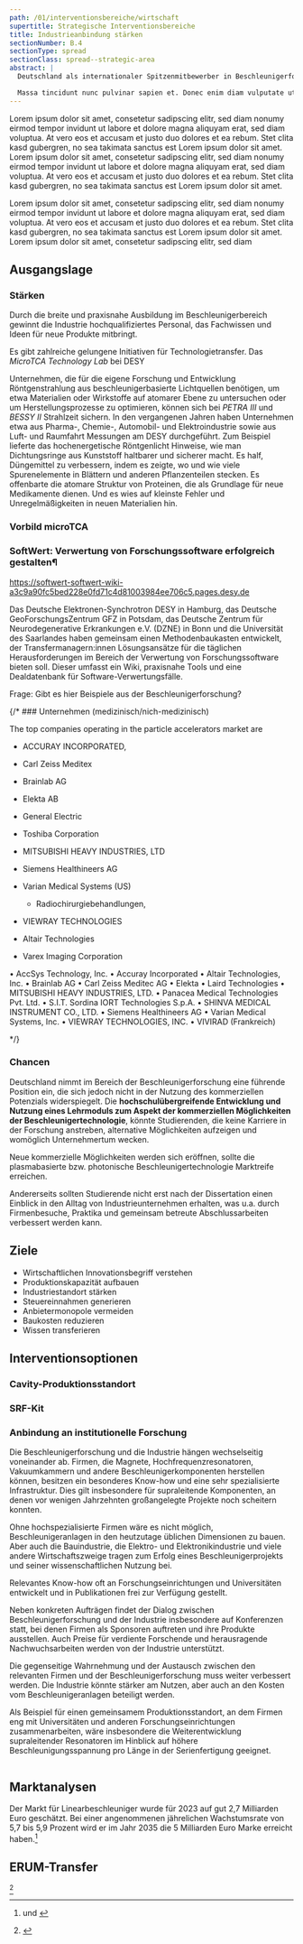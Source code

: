 ```yaml
---
path: /01/interventionsbereiche/wirtschaft
supertitle: Strategische Interventionsbereiche
title: Industrieanbindung stärken
sectionNumber: B.4
sectionType: spread
sectionClass: spread--strategic-area
abstract: |
  Deutschland als internationaler Spitzenmitbewerber in Beschleunigerforschung braucht eienn Studiengang, um seine Positionen auf dem Gebiet zu verstärken.{.orange}

  Massa tincidunt nunc pulvinar sapien et. Donec enim diam vulputate ut. Tortor pretium viverra suspendisse potenti nullam ac tortor vitae purus.{.red}
---
```



<div class="spread--left spread-area--intro">

<p class="md">
  Lorem ipsum dolor sit amet, consetetur sadipscing elitr, sed diam nonumy
  eirmod tempor invidunt ut labore et dolore magna aliquyam erat, sed diam
  voluptua. At vero eos et accusam et justo duo dolores et ea rebum. Stet clita
  kasd gubergren, no sea takimata sanctus est Lorem ipsum dolor sit amet. Lorem
  ipsum dolor sit amet, consetetur sadipscing elitr, sed diam nonumy eirmod
  tempor invidunt ut labore et dolore magna aliquyam erat, sed diam voluptua. At
  vero eos et accusam et justo duo dolores et ea rebum. Stet clita kasd
  gubergren, no sea takimata sanctus est Lorem ipsum dolor sit amet.
</p>
<p class="md">
  Lorem ipsum dolor sit amet, consetetur sadipscing elitr, sed diam nonumy
  eirmod tempor invidunt ut labore et dolore magna aliquyam erat, sed diam
  voluptua. At vero eos et accusam et justo duo dolores et ea rebum. Stet clita
  kasd gubergren, no sea takimata sanctus est Lorem ipsum dolor sit amet. Lorem
  ipsum dolor sit amet, consetetur sadipscing elitr, sed diam
</p>

</div>

<div class="spread--right spread-area--strategic-starting-point">

## Ausgangslage

### Stärken

Durch die breite und praxisnahe Ausbildung im Beschleunigerbereich gewinnt die Industrie hochqualifiziertes Personal, das Fachwissen und Ideen für neue Produkte mitbringt.

Es gibt zahlreiche gelungene Initiativen für Technologietransfer. Das _MicroTCA Technology Lab_ bei DESY

Unternehmen, die für die eigene Forschung und Entwicklung Röntgenstrahlung aus beschleunigerbasierte Lichtquellen benötigen, um etwa Materialien oder Wirkstoffe auf atomarer Ebene zu untersuchen oder um Herstellungsprozesse zu optimieren, können sich bei _PETRA III_ und _BESSY II_ Strahlzeit sichern. In den vergangenen Jahren haben Unternehmen etwa aus Pharma-, Chemie-, Automobil- und Elektroindustrie sowie aus Luft- und Raumfahrt Messungen am DESY durchgeführt. Zum Beispiel lieferte das hochenergetische Röntgenlicht Hinweise, wie man Dichtungsringe aus Kunststoff haltbarer und sicherer macht. Es half, Düngemittel zu verbessern, indem es zeigte, wo und wie viele Spurenelemente in Blättern und anderen Pflanzenteilen stecken. Es offenbarte die atomare Struktur von Proteinen, die als Grundlage für neue Medikamente dienen. Und es wies auf kleinste Fehler und Unregelmäßigkeiten in neuen Materialien hin.

### Vorbild microTCA

### SoftWert: Verwertung von Forschungssoftware erfolgreich gestalten¶

https://softwert-softwert-wiki-a3c9a90fc5bed228e0fd71c4d81003984ee706c5.pages.desy.de

Das Deutsche Elektronen-Synchrotron DESY in Hamburg, das Deutsche GeoForschungsZentrum GFZ in Potsdam, das Deutsche Zentrum für Neurodegenerative Erkrankungen e.V. (DZNE) in Bonn und die Universität des Saarlandes haben gemeinsam einen Methodenbaukasten entwickelt, der Transfermanagern:innen Lösungsansätze für die täglichen Herausforderungen im Bereich der Verwertung von Forschungssoftware bieten soll. Dieser umfasst ein Wiki, praxisnahe Tools und eine Dealdatenbank für Software-Verwertungsfälle.

Frage: Gibt es hier Beispiele aus der Beschleunigerforschung?

{/\* ### Unternehmen (medizinisch/nich-medizinisch)

The top companies operating in the particle accelerators market are

- ACCURAY INCORPORATED,

- Carl Zeiss Meditex
- Brainlab AG
- Elekta AB
- General Electric
- Toshiba Corporation
- MITSUBISHI HEAVY INDUSTRIES, LTD
- Siemens Healthineers AG
- Varian Medical Systems (US)
  - Radiochirurgiebehandlungen,
- VIEWRAY TECHNOLOGIES
- Altair Technologies
- Varex Imaging Corporation

• AccSys Technology, Inc.
• Accuray Incorporated
• Altair Technologies, Inc.
• Brainlab AG
• Carl Zeiss Meditec AG
• Elekta
• Laird Technologies
• MITSUBISHI HEAVY INDUSTRIES, LTD.
• Panacea Medical Technologies Pvt. Ltd.
• S.I.T. Sordina IORT Technologies S.p.A.
• SHINVA MEDICAL INSTRUMENT CO., LTD.
• Siemens Healthineers AG
• Varian Medical Systems, Inc.
• VIEWRAY TECHNOLOGIES, INC.
• VIVIRAD (Frankreich)

\*/}

</div>

<div class="spread--right spread-area--strategic-starting-point-2">

### Chancen

Deutschland nimmt im Bereich der Beschleunigerforschung eine führende Position ein, die sich jedoch nicht in der Nutzung des kommerziellen Potenzials widerspiegelt. Die **hochschulübergreifende Entwicklung und Nutzung eines Lehrmoduls zum Aspekt der kommerziellen Möglichkeiten der Beschleunigertechnologie**, könnte Studierenden, die keine Karriere in der Forschung anstreben, alternative Möglichkeiten aufzeigen und womöglich Unternehmertum wecken.

Neue kommerzielle Möglichkeiten werden sich eröffnen, sollte die plasmabasierte bzw. photonische Beschleunigertechnologie Marktreife erreichen.

Andererseits sollten Studierende nicht erst nach der Dissertation einen Einblick in den Alltag von Industrieunternehmen erhalten, was u.a. durch Firmenbesuche, Praktika und gemeinsam betreute Abschlussarbeiten verbessert werden kann.

## Ziele

- Wirtschaftlichen Innovationsbegriff verstehen
- Produktionskapazität aufbauen
- Industriestandort stärken
- Steuereinnahmen generieren
- Anbietermonopole vermeiden
- Baukosten reduzieren
- Wissen transferieren

</div>

<div class="spread--right spread-area--strategic-interventions">

## Interventionsoptionen

### Cavity-Produktionsstandort

### SRF-Kit

### Anbindung an institutionelle Forschung

Die Beschleunigerforschung und die Industrie hängen wechselseitig voneinander ab. Firmen, die Magnete, Hochfrequenzresonatoren, Vakuumkammern und andere Beschleunigerkomponenten herstellen können, besitzen ein besonderes Know-how und eine sehr spezialisierte Infrastruktur. Dies gilt insbesondere für supraleitende Komponenten, an denen vor wenigen Jahrzehnten großangelegte Projekte noch scheitern konnten.

Ohne hochspezialisierte Firmen wäre es nicht möglich, Beschleunigeranlagen in den heutzutage üblichen Dimensionen zu bauen. Aber auch die Bauindustrie, die Elektro- und Elektronikindustrie und viele andere Wirtschaftszweige tragen zum Erfolg eines Beschleunigerprojekts und seiner wissenschaftlichen Nutzung bei.

Relevantes Know-how oft an Forschungseinrichtungen und Universitäten entwickelt und in Publikationen frei zur Verfügung gestellt.

Neben konkreten Aufträgen findet der Dialog zwischen Beschleunigerforschung und der Industrie insbesondere auf Konferenzen statt, bei denen Firmen als Sponsoren auftreten und ihre Produkte ausstellen. Auch Preise für verdiente Forschende und herausragende Nachwuchsarbeiten werden von der Industrie unterstützt.

Die gegenseitige Wahrnehmung und der Austausch zwischen den relevanten Firmen und der Beschleunigerforschung muss weiter verbessert werden. Die Industrie könnte stärker am Nutzen, aber auch an den Kosten vom Beschleunigeranlagen beteiligt werden.

Als Beispiel für einen gemeinsamem Produktionsstandort, an dem Firmen eng mit Universitäten und anderen Forschungseinrichtungen zusammenarbeiten, wäre insbesondere die Weiterentwicklung supraleitender Resonatoren im Hinblick auf höhere Beschleunigungsspannung pro Länge in der Serienfertigung geeignet.

</div>

<div class="spread--right spread-area--strategic-map">

<Image src={strategyMap} alt="" />

</div>

<div class="spread--left spread-area--strategic-aside">

## Marktanalysen

Der Markt für Linearbeschleuniger wurde für 2023 auf gut 2,7 Milliarden Euro geschätzt. Bei einer angenommenen jährelichen Wachstumsrate von 5,7 bis 5,9 Prozent wird er im Jahr 2035 die 5 Milliarden Euro Marke erreicht haben.[^marketresearch]

## ERUM-Transfer

[^erum-transfer]

</div>

[^marketresearch]:
    <BibRef citeKey="faizullabhoy_wani__2024__linear" /> und <BibRef citeKey=" market_us__2024__global" />

[^erum-transfer]:
    <BibRef citeKey="bmbf__erum-transfer" />
